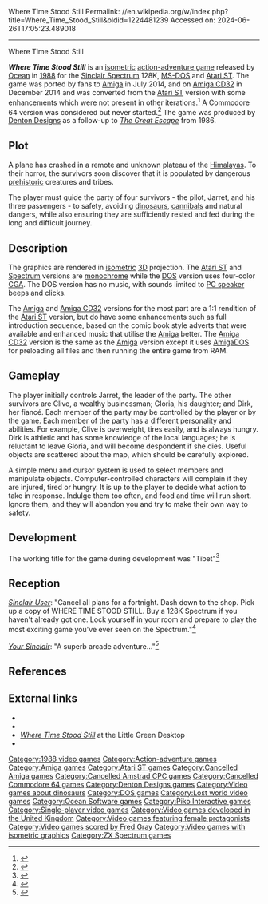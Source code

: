 Where Time Stood Still
Permalink: //en.wikipedia.org/w/index.php?title=Where_Time_Stood_Still&oldid=1224481239
Accessed on: 2024-06-26T17:05:23.489018



------
Where Time Stood Still
{{More citations needed|date=November 2020}}
{{Infobox video game
|title = 
|image = Where Time Stood Still Cover.jpg
|developer = [[Denton Designs]]
|publisher = [[Ocean Software]]
|platforms = [[ZX Spectrum]], [[MS-DOS]], [[Atari ST]], [[Amiga]], [[Amiga CD32|CD32]]
|released = 1988
|genre = [[Action-adventure game|Action-adventure]]
|modes = [[Single-player]]
}}

'''''Where Time Stood Still''''' is an [[Isometric projection|isometric]] [[action-adventure game]] released by [[Ocean Software|Ocean]] in [[1988 in video gaming|1988]] for the [[ZX Spectrum|Sinclair Spectrum]] 128K, [[MS-DOS]] and [[Atari ST]]. The game was ported by fans to [[Amiga]] in July 2014, and on [[Amiga CD32]] in December 2014 and was converted from the [[Atari ST]] version with some enhancements which were not present in other iterations.<ref>{{Cite news|url=http://www.retrocollect.com/News/oceans-where-time-stood-still-unofficially-ported-to-commodore-amiga.html|title=Ocean's 'Where Time Stood Still' Unofficially Ported To Commodore Amiga|author=Cauterize|date=2014-08-01|work=RetroCollect|access-date=2017-01-05}}</ref> A Commodore 64 version was considered but never started.<ref>{{Cite web|url=https://www.gamesthatwerent.com/gtw64/where-time-stood-still/|title = Where Time Stood Still (C64) - 1988 Ocean - GTW64| year=1988 }}</ref> The game was produced by [[Denton Designs]] as a follow-up to ''[[The Great Escape (1986 video game)|The Great Escape]]'' from 1986.

== Plot ==
A plane has crashed in a remote and unknown plateau of the [[Himalayas]]. To their horror, the survivors soon discover that it is populated by dangerous [[prehistoric]] creatures and tribes.

The player must guide the party of four survivors - the pilot, Jarret, and his three passengers - to safety, avoiding [[dinosaurs]], [[Human cannibalism|cannibals]] and natural dangers, while also ensuring they are sufficiently rested and fed during the long and difficult journey.

== Description ==
The graphics are rendered in [[Isometric projection|isometric]] [[3D computer graphics|3D]] projection. The [[Atari ST]] and [[ZX Spectrum|Spectrum]] versions are [[monochrome]] while the [[MS-DOS|DOS]] version uses four-color [[Color Graphics Adapter|CGA]]. The DOS version has no music, with sounds limited to [[PC speaker]] beeps and clicks.

The [[Amiga]] and [[Amiga CD32]] versions for the most part are a 1:1 rendition of the [[Atari ST]] version, but do have some enhancements such as full introduction sequence, based on the comic book style adverts that were available and enhanced music that utilise the [[Amiga]] better.  The [[Amiga CD32]] version is the same as the [[Amiga]] version except it uses [[AmigaDOS]] for preloading all files and then running the entire game from RAM.

== Gameplay ==
The player initially controls Jarret, the leader of the party. The other survivors are Clive, a wealthy businessman; Gloria, his daughter; and Dirk, her fiancé. Each member of the party may be controlled by the player or by the game. Each member of the party has a different personality and abilities. For example, Clive is overweight, tires easily, and is always hungry. Dirk is athletic and has some knowledge of the local languages; he is reluctant to leave Gloria, and will become despondent if she dies. Useful objects are scattered about the map, which should be carefully explored.

A simple menu and cursor system is used to select members and manipulate objects. Computer-controlled characters will complain if they are injured, tired or hungry. It is up to the player to decide what action to take in response. Indulge them too often, and food and time will run short. Ignore them, and they will abandon you and try to make their own way to safety.

== Development ==
{{expand section|date=July 2020}}
The working title for the game during development was "Tibet"<ref>{{moby game|id=/where-time-stood-still|name=''Where Time Stood Still''}}</ref>

==Reception==
{{Video game reviews
| award1Pub = ''Crash''
| award1 = Crash Smash
| award2Pub = ''Sinclair User''
| award2 = SU Classic
| award3Pub = ''Your Sinclair''
| award3 = Megagame 
}}
''[[Sinclair User]]'': "Cancel all plans for a fortnight. Dash down to the shop. Pick up a copy of WHERE TIME STOOD STILL. Buy a 128K Spectrum if you haven't already got one. Lock yourself in your room and prepare to play the most exciting game you've ever seen on the Spectrum."<ref name="Sinclair User Review">{{Citation|title=Where Time Stood Still Review|newspaper=[[Sinclair User]]|date=August 1988}}</ref>

''[[Your Sinclair]]'': "A superb arcade adventure..."<ref name="Your Sinclair Review">{{Citation|title=Where Time Stood Still Review|newspaper=[[Your Sinclair]]|date=August 1988}}</ref>

== References ==
{{reflist}}

== External links ==
*{{WoS game|id=0005671|name=Where Time Stood Still}}
*{{moby game|id=/where-time-stood-still|name=''Where Time Stood Still''}}
*[http://www.atari.st/view.php?id=2020 ''Where Time Stood Still''] at the Little Green Desktop
*{{abime|id=6052}}

{{Caspak trilogy}}

[[Category:1988 video games]]
[[Category:Action-adventure games]]
[[Category:Amiga games]]
[[Category:Atari ST games]]
[[Category:Cancelled Amiga games]]
[[Category:Cancelled Amstrad CPC games]]
[[Category:Cancelled Commodore 64 games]]
[[Category:Denton Designs games]]
[[Category:Video games about dinosaurs]]
[[Category:DOS games]]
[[Category:Lost world video games]]
[[Category:Ocean Software games]]
[[Category:Piko Interactive games]]
[[Category:Single-player video games]]
[[Category:Video games developed in the United Kingdom]]
[[Category:Video games featuring female protagonists]]
[[Category:Video games scored by Fred Gray]]
[[Category:Video games with isometric graphics]]
[[Category:ZX Spectrum games]]